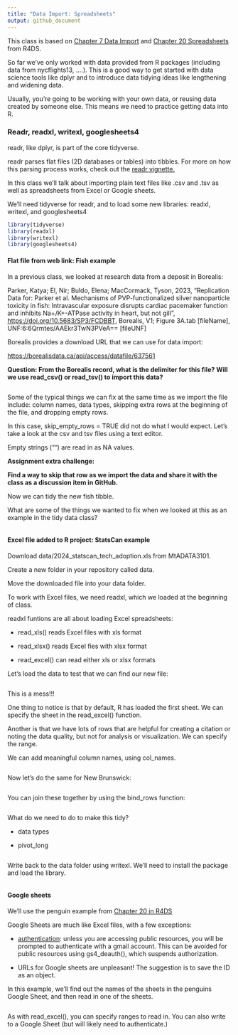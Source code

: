 ```yaml
---
title: "Data Import: Spreadsheets"
output: github_document
---
```


This class is based on [Chapter 7 Data Import](https://r4ds.hadley.nz/data-import) and [Chapter 20 Spreadsheets](https://r4ds.hadley.nz/spreadsheets) from R4DS.

So far we've only worked with data provided from R packages (including data from nycflights13, ....). This is a good way to get started with data science tools like dplyr and to introduce data tidying ideas like lengthening and widening data.

Usually, you're going to be working with your own data, or reusing data created by someone else. This means we need to practice getting data into R.

### Readr, readxl, writexl, googlesheets4

readr, like dplyr, is part of the core tidyverse.

readr parses flat files (2D databases or tables) into tibbles. For more on how this parsing process works, check out the [readr vignette.](https://readr.tidyverse.org/articles/readr.html)

In this class we'll talk about importing plain text files like .csv and .tsv as well as spreadsheets from Excel or Google sheets.

We'll need tidyverse for readr, and to load some new libraries: readxl, writexl, and googlesheets4

```r
library(tidyverse)
library(readxl)
library(writexl)
library(googlesheets4)
```

#### Flat file from web link: Fish example

In a previous class, we looked at research data from a deposit in Borealis:

Parker, Katya; El, Nir; Buldo, Elena; MacCormack, Tyson, 2023, "Replication Data for: Parker et al. Mechanisms of PVP-functionalized silver nanoparticle toxicity in fish: Intravascular exposure disrupts cardiac pacemaker function and inhibits Na+/K+-ATPase activity in heart, but not gill", <https://doi.org/10.5683/SP3/FCDBBT>, Borealis, V1; Figure 3A.tab [fileName], UNF:6:6Qrmtes/AAEkr3TwN3PVeA== [fileUNF]

Borealis provides a download URL that we can use for data import:

<https://borealisdata.ca/api/access/datafile/637561>

**Question: From the Borealis record, what is the delimiter for this file? Will we use read_csv() or read_tsv() to import this data?**

```r

```

Some of the typical things we can fix at the same time as we import the file include: column names, data types, skipping extra rows at the beginning of the file, and dropping empty rows.

In this case, skip_empty_rows = TRUE did not do what I would expect. Let's take a look at the csv and tsv files using a text editor.

Empty strings ("") are read in as NA values.

**Assignment extra challenge:**

**Find a way to skip that row as we import the data and share it with the class as a discussion item in GitHub.**

Now we can tidy the new fish tibble.

What are some of the things we wanted to fix when we looked at this as an example in the tidy data class?

```r

```

#### Excel file added to R project: StatsCan example

Download data/2024_statscan_tech_adoption.xls from MtADATA3101.

Create a new folder in your repository called data.

Move the downloaded file into your data folder.

To work with Excel files, we need readxl, which we loaded at the beginning of class.

readxl funtions are all about loading Excel spreadsheets:

-   read_xls() reads Excel files with xls format

-   read_xlsx() reads Excel fies with xlsx format

-   read_excel() can read either xls or xlsx formats

Let's load the data to test that we can find our new file:

```r

```

This is a mess!!!

One thing to notice is that by default, R has loaded the first sheet. We can specify the sheet in the read_excel() function.

Another is that we have lots of rows that are helpful for creating a citation or noting the data quality, but not for analysis or visualization. We can specify the range.

We can add meaningful column names, using col_names.

```r

```

Now let's do the same for New Brunswick:

```r

```

You can join these together by using the bind_rows function:

```r

```

What do we need to do to make this tidy?

-   data types

-   pivot_long

```r

```

Write back to the data folder using writexl. We'll need to install the package and load the library.

```r

```

#### Google sheets

We'll use the penguin example from [Chapter 20 in R4DS](https://r4ds.hadley.nz/spreadsheets#google-sheets)

Google Sheets are much like Excel files, with a few exceptions:

-   [authentication](https://r4ds.hadley.nz/spreadsheets#authentication): unless you are accessing public resources, you will be prompted to authenticate with a gmail account. This can be avoided for public resources using gs4_deauth(), which suspends authorization.

-   URLs for Google sheets are unpleasant! The suggestion is to save the ID as an object.

In this example, we'll find out the names of the sheets in the penguins Google Sheet, and then read in one of the sheets.

```r

```

As with read_excel(), you can specify ranges to read in. You can also write to a Google Sheet (but will likely need to authenticate.)
